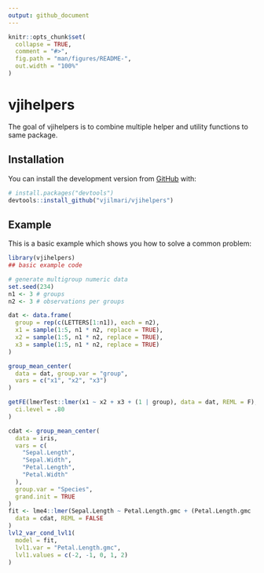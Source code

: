 ```yaml
---
output: github_document
---
```


<!-- README.md is generated from README.Rmd. Please edit that file -->

```r
knitr::opts_chunk$set(
  collapse = TRUE,
  comment = "#>",
  fig.path = "man/figures/README-",
  out.width = "100%"
)
```

# vjihelpers

<!-- badges: start -->
<!-- badges: end -->

The goal of vjihelpers is to combine multiple helper and utility functions to same package.

## Installation


You can install the development version from [GitHub](https://github.com/) with:

``` r
# install.packages("devtools")
devtools::install_github("vjilmari/vjihelpers")
```
## Example

This is a basic example which shows you how to solve a common problem:

```r
library(vjihelpers)
## basic example code

# generate multigroup numeric data
set.seed(234)
n1 <- 3 # groups
n2 <- 3 # observations per groups

dat <- data.frame(
  group = rep(c(LETTERS[1:n1]), each = n2),
  x1 = sample(1:5, n1 * n2, replace = TRUE),
  x2 = sample(1:5, n1 * n2, replace = TRUE),
  x3 = sample(1:5, n1 * n2, replace = TRUE)
)

group_mean_center(
  data = dat, group.var = "group",
  vars = c("x1", "x2", "x3")
)

getFE(lmerTest::lmer(x1 ~ x2 + x3 + (1 | group), data = dat, REML = F),
  ci.level = .80
)

cdat <- group_mean_center(
  data = iris,
  vars = c(
    "Sepal.Length",
    "Sepal.Width",
    "Petal.Length",
    "Petal.Width"
  ),
  group.var = "Species",
  grand.init = TRUE
)
fit <- lme4::lmer(Sepal.Length ~ Petal.Length.gmc + (Petal.Length.gmc | Species),
  data = cdat, REML = FALSE
)
lvl2_var_cond_lvl1(
  model = fit,
  lvl1.var = "Petal.Length.gmc",
  lvl1.values = c(-2, -1, 0, 1, 2)
)
```



